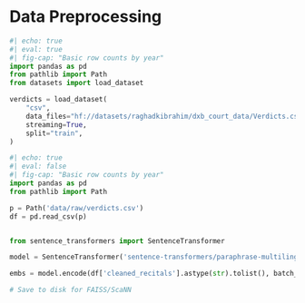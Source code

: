 # Data Preprocessing {.unnumbered}

```python

#| echo: true
#| eval: true
#| fig-cap: "Basic row counts by year"
import pandas as pd
from pathlib import Path
from datasets import load_dataset

verdicts = load_dataset(
    "csv",
    data_files="hf://datasets/raghadkibrahim/dxb_court_data/Verdicts.csv",
    streaming=True,
    split="train",
)

```

```python

#| echo: true
#| eval: false
#| fig-cap: "Basic row counts by year"
import pandas as pd
from pathlib import Path

p = Path('data/raw/verdicts.csv')
df = pd.read_csv(p)

```

``` python

from sentence_transformers import SentenceTransformer

model = SentenceTransformer('sentence-transformers/paraphrase-multilingual-MiniLM-L12-v2')

embs = model.encode(df['cleaned_recitals'].astype(str).tolist(), batch_size=256, show_progress_bar=True)

# Save to disk for FAISS/ScaNN

```

